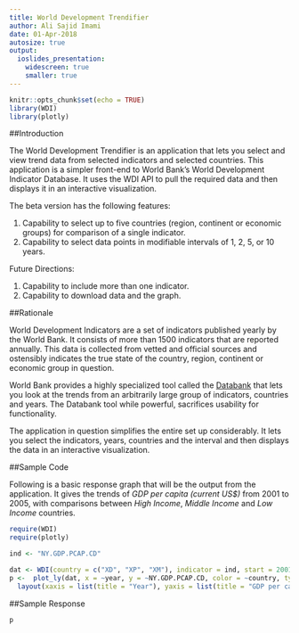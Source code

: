 ```yaml
---
title: World Development Trendifier
author: Ali Sajid Imami
date: 01-Apr-2018
autosize: true
output:
  ioslides_presentation:
    widescreen: true
    smaller: true
---
```


```r
knitr::opts_chunk$set(echo = TRUE)
library(WDI)
library(plotly)
```

##Introduction

The World Development Trendifier is an application that lets you select and view trend data from selected indicators and selected countries. This application is a simpler front-end to World Bank's World Development Indicator Database. It uses the WDI API to pull the required data and then displays it in an interactive visualization.

The beta version has the following features:

1. Capability to select up to five countries (region, continent or economic groups) for comparison of a single indicator.
2. Capability to select data points in modifiable intervals of 1, 2, 5, or 10 years.

Future Directions:

1. Capability to include more than one indicator.
2. Capability to download data and the graph.



##Rationale


World Development Indicators are a set of indicators published yearly by the World Bank. It consists of more than 1500 indicators that are reported annually. This data is collected from vetted and official sources and ostensibly indicates the true state of the country, region, continent or economic group in question.

World Bank provides a highly specialized tool called the [Databank](http://databank.worldbank.org/data/home.aspx) that lets you look at the trends from an arbitrarily large group of indicators, countries and years. The Databank tool while powerful, sacrifices usability for functionality.

The application in question simplifies the entire set up considerably. It lets you select the indicators, years, countries and the interval and then displays the data in an interactive visualization.

##Sample Code

Following is a basic response graph that will be the output from the application. It gives the trends of _GDP per capita (current US$)_ from 2001 to 2005, with comparisons between _High Income_, _Middle Income_ and _Low Income_ countries.

```r
require(WDI)
require(plotly)

ind <- "NY.GDP.PCAP.CD"

dat <- WDI(country = c("XD", "XP", "XM"), indicator = ind, start = 2001, end = 2005)
p <-  plot_ly(dat, x = ~year, y = ~NY.GDP.PCAP.CD, color = ~country, type = "scatter", mode = "lines") %>% 
  layout(xaxis = list(title = "Year"), yaxis = list(title = "GDP per capita (current US$)"))
```

##Sample Response


```r
p
```
